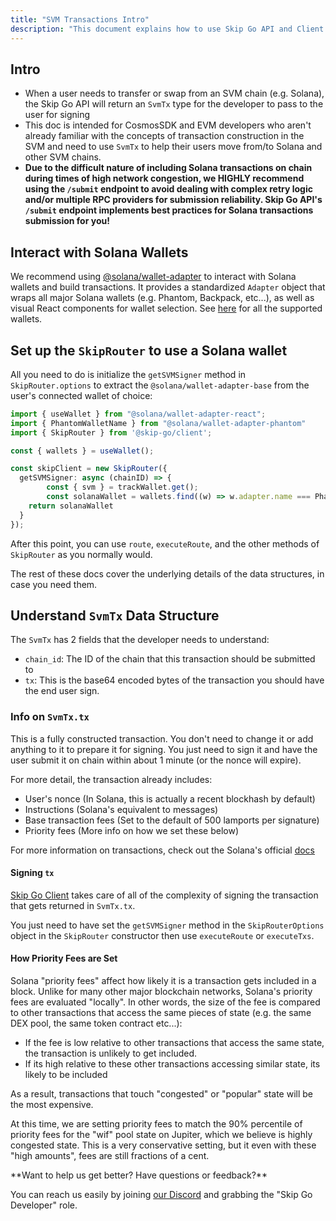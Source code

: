 ```yaml
---
title: "SVM Transactions Intro"
description: "This document explains how to use Skip Go API and Client TypeScript Package to construct SVM transactions."
---
```


## Intro

* When a user needs to transfer or swap from an SVM chain (e.g. Solana), the Skip Go API will return an `SvmTx` type for the developer to pass to the user for signing
* This doc is intended for CosmosSDK and EVM developers who aren't already familiar with the concepts of transaction construction in the SVM and need to use `SvmTx` to help their users move from/to Solana and other SVM chains.
* **Due to the difficult nature of including Solana transactions on chain during times of high network congestion, we HIGHLY recommend using the `/submit` endpoint to avoid dealing with complex retry logic and/or multiple RPC providers for submission reliability. Skip Go API's `/submit` endpoint implements best practices for Solana transactions submission for you!**

## Interact with Solana Wallets

We recommend using [@solana/wallet-adapter](https://github.com/anza-xyz/wallet-adapter#readme) to interact with Solana wallets and build transactions. It provides a standardized `Adapter` object that wraps all major Solana wallets (e.g. Phantom, Backpack, etc...), as well as visual React components for wallet selection. See [here](https://github.com/anza-xyz/wallet-adapter/blob/master/PACKAGES.md) for all the supported wallets.

## Set up the `SkipRouter` to use a Solana wallet

All you need to do is initialize the `getSVMSigner` method in `SkipRouter.options` to extract the `@solana/wallet-adapter-base` from the user's connected wallet of choice:



```TypeScript TypeScript
import { useWallet } from "@solana/wallet-adapter-react";
import { PhantomWalletName } from "@solana/wallet-adapter-phantom"
import { SkipRouter } from '@skip-go/client';

const { wallets } = useWallet();

const skipClient = new SkipRouter({
  getSVMSigner: async (chainID) => {
		const { svm } = trackWallet.get();
		const solanaWallet = wallets.find((w) => w.adapter.name === PhantomWalletName);
    return solanaWallet
  }
});
```

 After this point, you can use `route`, `executeRoute`, and the other methods of `SkipRouter` as you normally would. 

The rest of these docs cover the underlying details of the data structures, in case you need them. 

## Understand `SvmTx` Data Structure

The `SvmTx` has 2 fields that the developer needs to understand: 

* `chain_id`: The ID of the chain that this transaction should be submitted to
* `tx`: This is the base64 encoded bytes of the transaction you should have the end user sign.

### Info on `SvmTx.tx`

This is a fully constructed transaction. You don't need to change it or add anything to it to prepare it for signing. You just need to sign it and have the user submit it on chain within about 1 minute (or the nonce will expire). 

For more detail, the transaction already includes:

* User's nonce (In Solana, this is actually a recent blockhash by default)
* Instructions (Solana's equivalent to messages)
* Base transaction fees (Set to the default of 500 lamports per signature)
* Priority fees (More info on how we set these below)

For more information on transactions, check out the Solana's official [docs](https://solana.com/docs/core/transactions)

#### Signing `tx`

[Skip Go Client](https://www.npmjs.com/package/@skip-go/client) takes care of all of the complexity of signing the transaction that gets returned in `SvmTx.tx`. 

You just need to have set the `getSVMSigner` method in the `SkipRouterOptions` object in the `SkipRouter` constructor then use `executeRoute` or `executeTxs`. 

#### How Priority Fees are Set

Solana "priority fees" affect how likely it is a transaction gets included in a block. Unlike for many other major blockchain networks, Solana's priority fees are evaluated "locally". In other words, the size of the fee is compared to other transactions that access the same pieces of state (e.g. the same DEX pool, the same token contract etc...): 

* If the fee is low relative to other transactions that access the same state, the transaction is unlikely to get included.
* If its high relative to these other transactions accessing similar state, its likely to be included

As a result, transactions that touch "congested" or "popular" state will be the most expensive. 

At this time, we are setting priority fees to match the 90% percentile of priority fees for the "wif" pool state on Jupiter, which we believe is highly congested state. This is a very conservative setting, but it even with these "high amounts", fees are still fractions of a cent. 


 <Check>
 **Want to help us get better? Have questions or feedback?**
 
 You can reach us easily by joining [our Discord](https://skip.build/discord) and grabbing the "Skip Go Developer" role.
 </Check>
